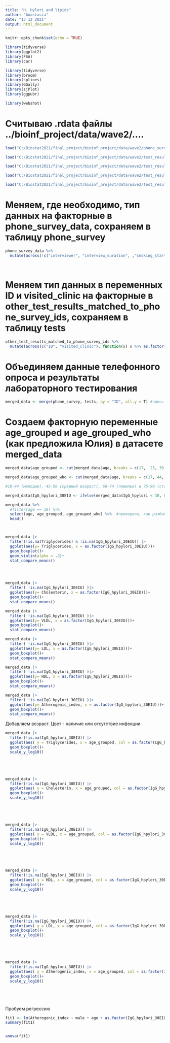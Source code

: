 ```yaml
---
title: "H. Hylori and lipids"
author: "Anastasia"
date: "13 12 2021"
output: html_document
---
```


```r
knitr::opts_chunk$set(echo = TRUE)

library(tidyverse)
library(ggplot2)
library(FSA)
library(car)

library(tidyverse)
library(broom)
library(splines)
library(GGally)
library(sjPlot)
library(ggpubr)

library(webshot)
```


# Считываю .rdata файлы ../bioinf_project/data/wave2/....
```r
load("C:/Biostat2021/final_project/bioinf_project/data/wave2/phone_survey/phone_survey_data.rdata")

load("C:/Biostat2021/final_project/bioinf_project/data/wave2/test_results/test_B/test_B_results_matched_to_phone_survey_ids.rdata")

load("C:/Biostat2021/final_project/bioinf_project/data/wave2/test_results/test_C/test_C_results_matched_to_phone_survey_ids.rdata")

load("C:/Biostat2021/final_project/bioinf_project/data/wave2/test_results/test_D/test_D_results_matched_to_phone_survey_ids.rdata")

load("C:/Biostat2021/final_project/bioinf_project/data/wave2/test_results/other_tests/other_test_results_matched_to_phone_survey_ids.rdata")


```


# Меняем, где необходимо, тип данных на факторные в phone_survey_data, сохраняем в таблицу phone_survey 
```r
phone_survey_data %>% 
  mutate(across(!c("interviewer", "interview_duration", ,"smoking_start_age", "smoking_giveup_age", "age", "cigarettes_per_day", "coffee_cups_per_day", "num_people_home", "error_in_randomization", "interview_date"), function(x) x %>% as.factor())) -> phone_survey




```

# Меняем тип данных в переменных ID и visited_clinic на факторные в other_test_results_matched_to_phone_survey_ids, сохраняем в таблицу tests 
```r
other_test_results_matched_to_phone_survey_ids %>% 
  mutate(across(c("ID", "visited_clinic"), function(x) x %>% as.factor())) -> tests

```


# Объединяем данные телефонного опроса и результаты лабораторного тестирования

```r
merged_data <- merge(phone_survey, tests, by = "ID", all.y = T) #здесь объединены данные сероопроса и данные лабораторных исследований.   


```

# Создаем факторную переменные age_grouped и age_grouped_who (как предложила Юлия) в датасете merged_data 
```r

merged_data$age_grouped <- cut(merged_data$age, breaks = c(17,  25, 30, 35, 40, 45, 50,55, 60, 95), labels = c("18-25", "26-30", "31-35", "36-40", "41-45", "46-50", "51-55", "56-60", "61+")) 

merged_data$age_grouped_who <- cut(merged_data$age, breaks = c(17, 44, 59, 74, 90, 95), labels = c("18-44", "45-59", "60-74", "75-90", "90+"))

#18-44 (молодые), 45-59 (средний возраст), 60-74 (пожилые) и 75-90 (старческий  возраст) ну и старше (долгожители)

merged_data$IgG_hpylori_30EIU <- ifelse(merged_data$IgG_hpylori < 30, 0, 1) # 1 - больше 30, 0 - меньше 30. 

merged_data %>% 
  #filter(age == 18) %>% 
  select(age, age_grouped, age_grouped_who) %>%  #проверила, как разбилось
  head()




```


```r

merged_data |> 
  filter(!is.na(Triglycerides) & !is.na(IgG_hpylori_30EIU)) |> 
  ggplot(aes(y= Triglycerides, x = as.factor(IgG_hpylori_30EIU)))+
  geom_boxplot()+
  geom_violin(alpha = .3)+
  stat_compare_means()





```



```r
merged_data |> 
  filter( !is.na(IgG_hpylori_30EIU) )|> 
  ggplot(aes(y= Cholesterin, x = as.factor(IgG_hpylori_30EIU)))+
  geom_boxplot()+
  stat_compare_means()


```
```r
merged_data |> 
  filter( !is.na(IgG_hpylori_30EIU) )|> 
  ggplot(aes(y= VLDL, x = as.factor(IgG_hpylori_30EIU)))+
  geom_boxplot()+
  stat_compare_means()


```
```r
merged_data |> 
  filter( !is.na(IgG_hpylori_30EIU) )|> 
  ggplot(aes(y= LDL, x = as.factor(IgG_hpylori_30EIU)))+
  geom_boxplot()+
  stat_compare_means()


```

```r
merged_data |> 
  filter( !is.na(IgG_hpylori_30EIU) )|> 
  ggplot(aes(y= HDL, x = as.factor(IgG_hpylori_30EIU)))+
  geom_boxplot()+
  stat_compare_means()


```
```r
merged_data |> 
  filter( !is.na(IgG_hpylori_30EIU) )|> 
  ggplot(aes(y= Atherogenic_index, x = as.factor(IgG_hpylori_30EIU)))+
  geom_boxplot()+
  stat_compare_means()


```


Добавляем возраст. Цвет - наличие или отсутствие инфекции
```r
merged_data |> 
  filter(!is.na(IgG_hpylori_30EIU)) |> 
  ggplot(aes( y = Triglycerides, x = age_grouped, col = as.factor(IgG_hpylori_30EIU)))+
  geom_boxplot()+
  scale_y_log10()






```

```r
merged_data |> 
  filter(!is.na(IgG_hpylori_30EIU)) |> 
  ggplot(aes( y = Cholesterin, x = age_grouped, col = as.factor(IgG_hpylori_30EIU)))+
  geom_boxplot()+
  scale_y_log10()






```
```r
merged_data |> 
  filter(!is.na(IgG_hpylori_30EIU)) |> 
  ggplot(aes( y = VLDL, x = age_grouped, col = as.factor(IgG_hpylori_30EIU)))+
  geom_boxplot()+
  scale_y_log10()






```

```r
merged_data |> 
  filter(!is.na(IgG_hpylori_30EIU)) |> 
  ggplot(aes( y = HDL, x = age_grouped, col = as.factor(IgG_hpylori_30EIU)))+
  geom_boxplot()+
  scale_y_log10()






```
```r
merged_data |> 
  filter(!is.na(IgG_hpylori_30EIU)) |> 
  ggplot(aes( y = LDL, x = age_grouped, col = as.factor(IgG_hpylori_30EIU)))+
  geom_boxplot()+
  scale_y_log10()






```


```r
merged_data |> 
  filter(!is.na(IgG_hpylori_30EIU)) |> 
  ggplot(aes( y = Atherogenic_index, x = age_grouped, col = as.factor(IgG_hpylori_30EIU)))+
  geom_boxplot()+
  scale_y_log10()






```


Пробуем регрессию
```r

fit1 <- lm(Atherogenic_index ~ male + age + as.factor(IgG_hpylori_30EIU)+drinks_coffee+VitaminD+smoking, data = merged_data )
summary(fit1)



```


```r
anova(fit1)




```


